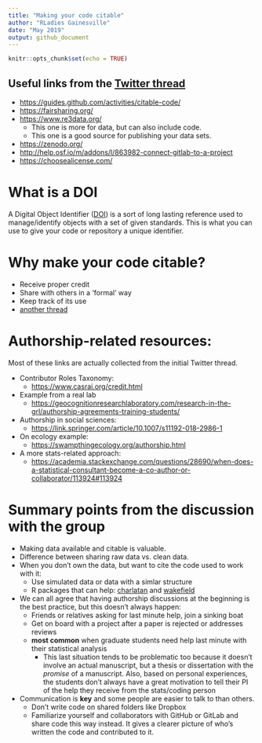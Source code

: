 ```yaml
---
title: "Making your code citable"
author: "RLadies Gainesville"
date: "May 2019"
output: github_document
---
```


```r
knitr::opts_chunk$set(echo = TRUE)
```

## Useful links from the [Twitter thread](https://twitter.com/javirudolph/status/1126108566962737152)

 - <https://guides.github.com/activities/citable-code/>
 - <https://fairsharing.org/>
 - <https://www.re3data.org/>
    - This one is more for data, but can also include code.
    - This one is a good source for publishing your data sets.
 - <https://zenodo.org/>
 - <http://help.osf.io/m/addons/l/863982-connect-gitlab-to-a-project>
 - <https://choosealicense.com/>

# What is a DOI

A Digital Object Identifier ([DOI](https://en.wikipedia.org/wiki/Digital_object_identifier)) is a sort of long lasting reference used to manage/identify objects with a set of given standards. This is what you can use to give your code or repository a unique identifier.

# Why make your code citable?
 - Receive proper credit
 - Share with others in a 'formal' way
 - Keep track of its use
 - [another thread](https://twitter.com/Hao_and_Y/status/1126156562039476225)
 
 
 
# Authorship-related resources:
Most of these links are actually collected from the initial Twitter thread.  


 - Contributor Roles Taxonomy:
    - <https://www.casrai.org/credit.html>
 - Example from a real lab
    - <https://geocognitionresearchlaboratory.com/research-in-the-grl/authorship-agreements-training-students/>
 - Authorship in social sciences:
    - <https://link.springer.com/article/10.1007/s11192-018-2986-1>
 - On ecology example:
    - <https://swampthingecology.org/authorship.html>
 - A more stats-related approach:
    - <https://academia.stackexchange.com/questions/28690/when-does-a-statistical-consultant-become-a-co-author-or-collaborator/113924#113924>
    
    
# Summary points from the discussion with the group
 - Making data available and citable is valuable.
 - Difference between sharing raw data vs. clean data. 
 - When you don't own the data, but want to cite the code used to work with it:
    - Use simulated data or data with a simlar structure
    - R packages that can help: [charlatan](https://github.com/ropensci/charlatan) and [wakefield](https://github.com/trinker/wakefield)
 - We can all agree that having authorship discussions at the beginning is the best practice, but this doesn't always happen:
    - Friends or relatives asking for last minute help, join a sinking boat
    - Get on board with a project after a paper is rejected or addresses reviews
    - **most common** when graduate students need help last minute with their statistical analysis
        - This last situation tends to be problematic too because it doesn't involve an actual manuscript, but a thesis or dissertation with the *promise* of a manuscript. Also, based on personal experiences, the students don't always have a great motivation to tell their PI of the help they receive from the stats/coding person
 - Communication is **key** and some people are easier to talk to than others.
    - Don't write code on shared folders like Dropbox
    - Familiarize yourself and collaborators with GitHub or GitLab and share code this way instead. It gives a clearer picture of who's written the code and contributed to it.
    